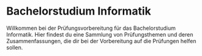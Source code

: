 # Bachelorstudium Informatik

Willkommen bei der Prüfungsvorbereitung für das Bachelorstudium Informatik.
Hier findest du eine Sammlung von Prüfungsthemen und deren Zusammenfassungen,
die dir bei der Vorbereitung auf die Prüfungen helfen sollen.
